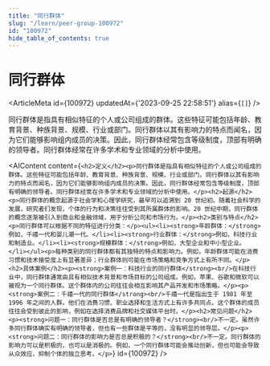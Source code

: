 ```yaml
---
title: "同行群体"
slug: "/learn/peer-group-100972"
id: "100972"
hide_table_of_contents: true
---
```



# 同行群体

<ArticleMeta id={100972} updatedAt={'2023-09-25 22:58:51'} alias={`[]`} />
<div className='border-solid border-b border-t-0 my-4 border-[var(--ifm-color-gray-300)]' />

同行群体是指具有相似特征的个人或公司组成的群体。这些特征可能包括年龄、教育背景、种族背景、规模、行业或部门。同行群体以其有影响力的特点而闻名，因为它们能够影响组内成员的决策。因此，同行群体经常包含等级制度，顶部有明确的领导者。同行群体经常在许多学术和专业领域的分析中使用。

<AIContent content={`<h2>定义</h2><p>同行群体是指具有相似特征的个人或公司组成的群体。这些特征可能包括年龄、教育背景、种族背景、规模、行业或部门。同行群体以其有影响力的特点而闻名，因为它们能够影响组内成员的决策。因此，同行群体经常包含等级制度，顶部有明确的领导者。同行群体经常在许多学术和专业领域的分析中使用。</p><h2>起源</h2><p>同行群体的概念起源于社会学和心理学研究，最早可以追溯到 20 世纪初。随着社会科学的发展，研究者们发现，个体的行为和决策往往受到其所属群体的影响。20 世纪中期，同行群体的概念逐渐被引入到商业和金融领域，用于分析公司和市场行为。</p><h2>类别与特点</h2><p>同行群体可以根据不同的特征进行分类：</p><ul><li><strong>年龄群体：</strong>例如，千禧一代和婴儿潮一代。</li><li><strong>行业群体：</strong>例如，科技行业和制造业。</li><li><strong>规模群体：</strong>例如，大型企业和中小型企业。</li></ul><p>每种类别的同行群体都有其独特的特点和影响力。例如，年龄群体可能在消费习惯和技术接受度上有显著差异；行业群体则可能在市场策略和竞争方式上有所不同。</p><h2>具体案例</h2><p><strong>案例一：科技行业的同行群体</strong><br/>在科技行业中，同行群体通常由具有相似技术背景和市场目标的公司组成。例如，苹果、谷歌和微软可以被视为一个同行群体。这个群体内的公司往往会相互影响其产品开发和市场策略。</p><p><strong>案例二：千禧一代的同行群体</strong><br/>千禧一代是指出生于 1981 年至 1996 年之间的人群。他们在消费习惯、职业选择和生活方式上有许多共同点。这个群体的成员往往会受到彼此的影响，例如在选择消费品牌和社交媒体平台时。</p><h2>常见问题</h2><p><strong>问题一：同行群体是否总是有明确的领导者？</strong><br/>不一定。虽然许多同行群体确实有明确的领导者，但也有一些群体是平等的，没有明显的领导层。</p><p><strong>问题二：同行群体的影响力是否总是积极的？</strong><br/>不一定。同行群体的影响力可以是积极的，也可以是消极的。例如，一个同行群体可能会推动创新，但也可能会导致从众效应，抑制个体的独立思考。</p>`} id={100972} />
